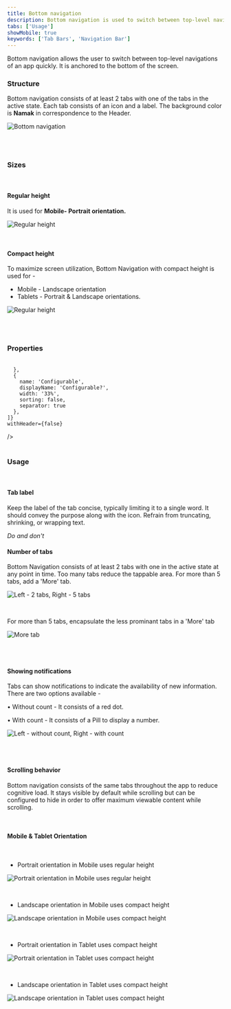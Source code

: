 ```yaml
---
title: Bottom navigation
description: Bottom navigation is used to switch between top-level navigations quickly. 
tabs: ['Usage']
showMobile: true
keywords: ['Tab Bars', 'Navigation Bar']
---
```


Bottom navigation allows the user to switch between top-level navigations of an app quickly. It is anchored to the bottom of the screen. 

### Structure

Bottom navigation consists of at least 2 tabs with one of the tabs in the active state. Each tab consists of an icon and a label. The background color is **Namak** in correspondence to the Header.

![Bottom navigation](./images/bottomnav-1.png)

<br/>
<br/>

### Sizes

<br/>

#### Regular height

It is used for **Mobile- Portrait orientation.**

![Regular height](./images/bottomnav-1.png)

<br/>

#### Compact height

To maximize screen utilization, Bottom Navigation with compact height is used for -

-   Mobile - Landscape orientation
-   Tablets - Portrait & Landscape orientations.

![Regular height](./images/bottomnav-8.png)

<br/>
<br/>

### Properties

<br/>

<Card shadow='none'>
  <Table
    showMenu={false}
    separator={true}
    data={[
      {
        Property: 'Width',
        Value: 'Full width',
        Configurable: '❌',
      },
      {
        Property: 'Height',
        Value: 'One of the two fixed heights - Regular and Compact',
        Configurable: '❌',
      },
      {
        Property: 'Background color',
        Value: 'Namak',
        Configurable: '❌',
      },
      {
        Property: 'Notification',
        Value: 'Without count and With count',
        Configurable: '-',
      },
      {
        Property: 'Number of tabs',
        Value: '2-5',
        Configurable: '✅',
      },
      {
        Property: 'Divider',
        Value: 'Header divider',
        Configurable: '❌',
      },
    ]}
    schema={[
      {
        name: 'Property',
        displayName: 'Property',
        width: '34%',
        sorting: false,
        separator: true,
        cellType: 'DEFAULT'
      },
      {
        name: 'Value',
        displayName: 'Value',
        width: '33%',
        sorting: false,
        separator: true
        
      },
      {
        name: 'Configurable',
        displayName: 'Configurable?',
        width: '33%',
        sorting: false,
        separator: true
      },
    ]}
    withHeader={false}
  />
</Card>
<br/>
<br/>


### Usage

<br/>

#### Tab label

Keep the label of the tab concise, typically limiting it to a single word. It should convey the purpose along with the icon. 
Refrain from truncating, shrinking, or wrapping text. 

*Do and don't*
<br/>

#### Number of tabs

Bottom Navigation consists of at least 2 tabs with one in the active state at any point in time. Too many tabs reduce the tappable area. For more than 5 tabs, add a 'More' tab.

![Left - 2 tabs, Right - 5 tabs](./images/bottomnav-3.png)

<br/>

For more than 5 tabs, encapsulate the less prominant tabs in a 'More' tab


![More tab](./images/bottomnav-4.png)

<br/>
<br/>

#### Showing notifications

Tabs can show notifications to indicate the availability of new information. There are two options available -

• Without count - It consists of a red dot.

• With count - It consists of a Pill to display a number.

![Left - without count, Right - with count](./images/bottomnav-5.png)

<br/>
<br/>

#### Scrolling behavior

Bottom navigation consists of the same tabs throughout the app to reduce cognitive load. It stays visible by default while scrolling but can be configured to hide in order to offer maximum viewable content while scrolling.

<br/>

#### Mobile & Tablet Orientation

<br/>

-   Portrait orientation in Mobile uses regular height

![Portrait orientation in Mobile uses regular height](./images/bottomnav-6.png)

<br/>

-   Landscape orientation in Mobile uses compact height

![Landscape orientation in Mobile uses compact height](./images/bottomnav-7.png)

<br/>

-   Portrait orientation in Tablet uses compact height

![Portrait orientation in Tablet uses compact height](./images/bottomnav-8.png)

<br/>

-   Landscape orientation in Tablet uses compact height

![Landscape orientation in Tablet uses compact height](./images/bottomnav-9.png)

<br/>
<br/>